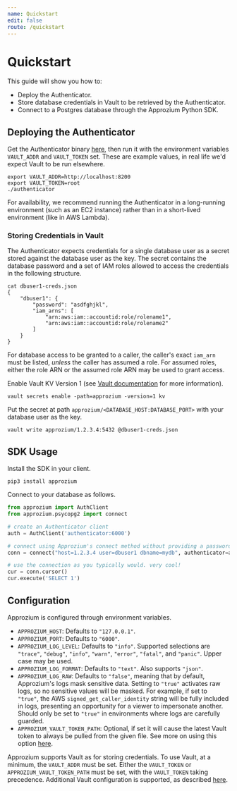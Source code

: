 ```yaml
---
name: Quickstart
edit: false
route: /quickstart
---
```


# Quickstart
This guide will show you how to:
- Deploy the Authenticator.
- Store database credentials in Vault to be retrieved by the Authenticator.
- Connect to a Postgres database through the Approzium Python SDK.

## Deploying the Authenticator
Get the Authenticator binary [here](https://github.com/approzium/approzium/tree/develop/authenticator), then run it with
the environment variables `VAULT_ADDR` and `VAULT_TOKEN` set. These are example values, in real life we'd expect Vault to
be run elsewhere.
```shell
export VAULT_ADDR=http://localhost:8200
export VAULT_TOKEN=root
./authenticator
```

For availability, we recommend running the Authenticator in a long-running environment (such as an EC2 instance) rather
than in a short-lived environment (like in AWS Lambda).

### Storing Credentials in Vault
The Authenticator expects credentials for a single database user as a secret stored against the database user as the key.
The secret contains the database password and a set of IAM roles allowed to access the credentials in the following structure.
```shell
cat dbuser1-creds.json
{
    "dbuser1": {
        "password": "asdfghjkl",
        "iam_arns": [
            "arn:aws:iam::accountid:role/rolename1",
            "arn:aws:iam::accountid:role/rolename2"
        ]
    }
}
```

For database access to be granted to a caller, the caller's exact `iam_arn` must be listed, _unless_ the caller has assumed a role.
For assumed roles, either the role ARN or the assumed role ARN may be used to grant access.

Enable Vault KV Version 1 (see [Vault documentation](https://www.vaultproject.io/docs/secrets/kv/kv-v1) for more information).
```shell
vault secrets enable -path=approzium -version=1 kv
```

Put the secret at path `approzium/<DATABASE_HOST:DATABASE_PORT>` with your database user as the key.
```shell
vault write approzium/1.2.3.4:5432 @dbuser1-creds.json
```

## SDK Usage
Install the SDK in your client.
```shell
pip3 install approzium
```

Connect to your database as follows.
```python
from approzium import AuthClient
from approzium.psycopg2 import connect

# create an Authenticator client
auth = AuthClient('authenticator:6000')

# connect using Approzium's connect method without providing a password
conn = connect("host=1.2.3.4 user=dbuser1 dbname=mydb", authenticator=auth)

# use the connection as you typically would. very cool!
cur = conn.cursor()
cur.execute('SELECT 1')
```

## Configuration

Approzium is configured through environment variables.

- `APPROZIUM_HOST`: Defaults to `"127.0.0.1"`.
- `APPROZIUM_PORT`: Defaults to `"6000"`.
- `APPROZIUM_LOG_LEVEL`: Defaults to `"info"`. Supported selections are `"trace"`, `"debug"`,
    `"info"`, `"warn"`, `"error"`, `"fatal"`, and `"panic"`. Upper case may be used.
- `APPROZIUM_LOG_FORMAT`: Defaults to `"text"`. Also supports `"json"`.
- `APPROZIUM_LOG_RAW`: Defaults to `"false"`, meaning that by default, Approzium's logs mask sensitive data.
    Setting to `"true"` activates raw logs, so no sensitive values will be masked. For example, if set to `"true"`,
    the AWS `signed_get_caller_identity` string will be fully included in logs, presenting an opportunity for
    a viewer to impersonate another. Should only be set to `"true"` in environments where logs are carefully
    guarded.
- `APPROZIUM_VAULT_TOKEN_PATH`: Optional, if set it will cause the latest Vault token to always
    be pulled from the given file. See more on using this option
    [here](https://learn.hashicorp.com/vault/identity-access-management/vault-agent-aws).

Approzium supports Vault as for storing credentials. To use Vault, at a minimum, the `VAULT_ADDR`
must be set. Either the `VAULT_TOKEN` or `APPROZIUM_VAULT_TOKEN_PATH` must be set, with the `VAULT_TOKEN`
taking precedence. Additional Vault configuration is supported, as described
[here](https://www.vaultproject.io/docs/commands#environment-variables).
